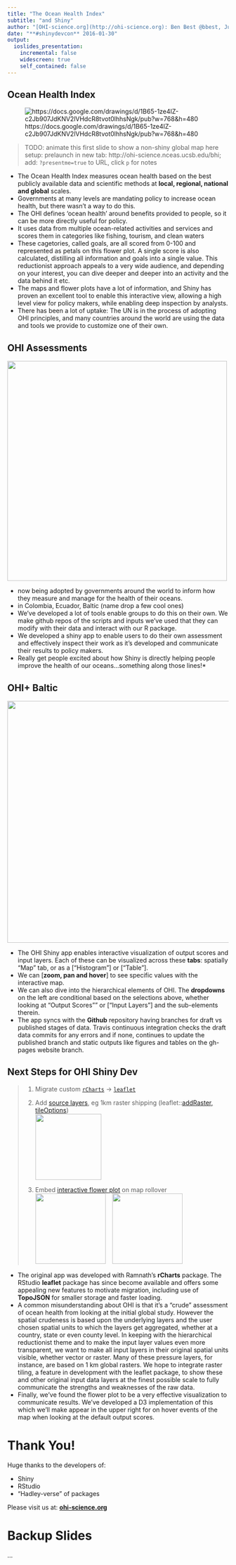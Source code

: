 ```yaml
---
title: "The Ocean Health Index"
subtitle: "and Shiny"
author: "[OHI-science.org](http://ohi-science.org): Ben Best @bbest, Julie Lowndes @jules32, Jamie Afflerbach @jafflerbach"
date: "**#shinydevcon** 2016-01-30"
output: 
  ioslides_presentation:
    incremental: false
    widescreen: true
    self_contained: false
---
```


## Ocean Health Index 

<div class='centered'>
  ![https://docs.google.com/drawings/d/1B65-1ze4IZ-c2Jb907JdKNV2lVHdcR8tvot0lhhsNgk/pub?w=768&h=480](img/ohi-goals-flowerplot.png)
</div>

<div class="notes">
> TODO: animate this first slide to show a non-shiny global map here
> setup: prelaunch in new tab: http://ohi-science.nceas.ucsb.edu/bhi; add: `?presentme=true` to URL, click `p` for notes

- The Ocean Health Index measures ocean health based on the best publicly available data and scientific methods at **local, regional, national and global** scales.
- Governments at many levels are mandating policy to increase ocean health, but there wasn't a way to do this. 
- The OHI defines 'ocean health' around benefits provided to people, so it can be more directly useful for policy.
- It uses data from multiple ocean-related activities and services and scores them in categories like fishing, tourism, and clean waters 
- These cagetories, called goals, are all scored from 0-100 and represented as petals on this flower plot. 
A single score is also calculated, distilling all information and goals into a single value. 
This reductionist approach appeals to a very wide audience, and depending on your interest, you can dive deeper and deeper into an activity and the data behind it etc. 
- The maps and flower plots have a lot of information, and Shiny has proven an excellent tool to enable this interactive view, allowing a high level view for policy makers, while enabling deep inspection by analysts. 
- There has been a lot of uptake: The UN is in the process of adopting OHI principles, and many countries around the world are using the data and tools we provide to customize one of their own.
</div>


## OHI Assessments

<div class='centered'>
  <img src='img/ohi-science.org_projects.png' height=500/>
</div>

<div class="notes">
- now being adopted by governments around the world to inform how they measure and manage for the health of their oceans. 
- in Colombia, Ecuador, Baltic (name drop a few cool ones)
- We've developed a lot of tools enable groups to do this on their own. We make github repos of the scripts and inputs we've used that they can modify with their data and interact with our R package. 
- We developed a shiny app to enable users  to do their own assessment and effectively inspect their work as it's developed and communicate their results to policy makers. 
- Really get people excited about how Shiny is directly helping people improve the health of our oceans...something along those lines!*
</div>

## OHI+ Baltic

<a href='http://ohi-science.nceas.ucsb.edu/bhi'>
  <img src='img/shiny_bhi.png' height=550/>
</a>

<div class="notes">
- The OHI Shiny app enables interactive visualization of output scores and input layers. Each of these can be visualized across these **tabs**: spatially "Map" tab, or as a ["Histogram"] or ["Table"].
- We can [**zoom, pan and hover**] to see specific values with the interactive map. 
- We can also dive into the hierarchical elements of OHI. The **dropdowns** on the left are conditional based on the selections above, whether looking at "Output Scores"" or ["Input Layers"] and the sub-elements therein.
- The app syncs with the **Github** repository having branches for draft vs published stages of data. Travis continuous integration checks the draft data commits for any errors and if none, continues to update the published branch and static outputs like figures and tables on the gh-pages website branch. 
</div>

## Next Steps for OHI Shiny Dev

> 1. Migrate custom [`rCharts`](https://github.com/OHI-Science/rCharts) &rarr; [`leaflet`](http://rstudio.github.io/leaflet/)
>
> 1. Add [source layers](https://www.nceas.ucsb.edu/globalmarine), eg 1km raster shipping (leaflet::[addRaster, tileOptions](https://github.com/rstudio/leaflet/blob/7631cfa1404d54bcb0f4dc813e775bdc1af0d584/R/layers.R#L114-L219))<br>
>    <img src='img/halpern2015_cumimpacts_shipping_web-clipped.png' height=150/>
>
> 1. Embed [interactive flower plot](http://bl.ocks.org/bbest/2de0e25d4840c68f2db1) on map rollover<br>
>    <img src='img/shiny_ohi-global_map_with-flower-plot.png' height=160/> &nbsp;&nbsp; <img src='img/ohi-flower-d3.png' height=160/>

<div class="notes">
- The original app was developed with Ramnath's **rCharts** package. The RStudio **leaflet** package has since become available and offers some appealing new features to motivate migration, including use of **TopoJSON** for smaller storage and faster loading. 
- A common misunderstanding about OHI is that it's a "crude" assessment of ocean health from looking at the initial global study. However the spatial crudeness is based upon the underlying layers and the user chosen spatial units to which the layers get aggregated, whether at a country, state or even county level. In keeping with the hierarchical reductionist theme and to make the input layer values even more transparent, we want to make all input layers in their original spatial units visible, whether vector or raster. Many of these pressure layers, for instance, are based on 1 km global rasters. We hope to integrate raster tiling, a feature in development with the leaflet package, to show these and other original input data layers at the finest possible scale to fully communicate the strengths and weaknesses of the raw data.
- Finally, we've found the flower plot to be a very effective visualization to communicate results. We've developed a D3 implementation of this which we'll make appear in the upper right for on hover events of the map when looking at the default output scores.
</div>

# Thank You!

Huge thanks to the developers of:

- Shiny
- RStudio 
- "Hadley-verse" of packages

Please visit us at: [**ohi-science.org**](http://ohi-science.org)

# Backup Slides

...

